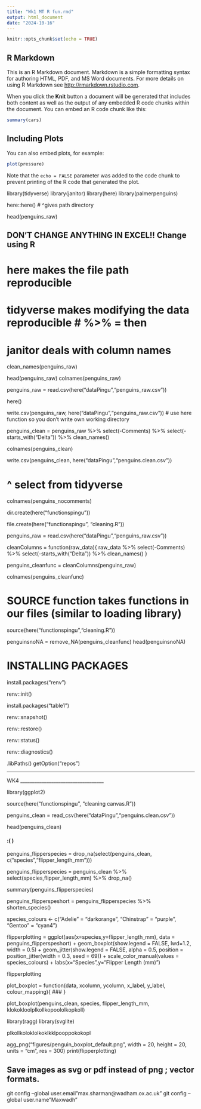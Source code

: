 ```yaml
---
title: "Wk1 MT R fun.rmd"
output: html_document
date: "2024-10-16"
---
```


```r
knitr::opts_chunk$set(echo = TRUE)
```

## R Markdown

This is an R Markdown document. Markdown is a simple formatting syntax for authoring HTML, PDF, and MS Word documents. For more details on using R Markdown see <http://rmarkdown.rstudio.com>.

When you click the **Knit** button a document will be generated that includes both content as well as the output of any embedded R code chunks within the document. You can embed an R code chunk like this:

```r
summary(cars)
```

## Including Plots

You can also embed plots, for example:

```r
plot(pressure)
```

Note that the `echo = FALSE` parameter was added to the code chunk to prevent printing of the R code that generated the plot.

library(tidyverse)
library(janitor)
library(here)
library(palmerpenguins)

here::here() 
# ^gives path directory

head(penguins_raw)

## DON'T CHANGE ANYTHING IN EXCEL!! Change using R

# here makes the file path reproducible
# tidyverse makes modifying the data reproducible # %>% = then
# janitor deals with column names

clean_names(penguins_raw) 

head(penguins_raw)
colnames(penguins_raw)

penguins_raw = read.csv(here("dataPingu","penguins_raw.csv"))

here()

write.csv(penguins_raw, here("dataPingu","penguins_raw.csv"))
# use here function so you don't write own working directory

penguins_clean = penguins_raw %>%
  select(-Comments) %>%
  select(-starts_with("Delta")) %>%
  clean_names()

colnames(penguins_clean)

write.csv(penguins_clean, here("dataPingu","penguins.clean.csv"))

# ^ select from tidyverse
colnames(penguins_nocomments)


dir.create(here("functionspingu"))

file.create(here("functionspingu", "cleaning.R"))

penguins_raw = read.csv(here("dataPingu","penguins_raw.csv"))

cleanColumns = function(raw_data){
  raw_data %>%
    select(-Comments) %>%
    select(-starts_with("Delta")) %>%
    clean_names()
}

penguins_cleanfunc = cleanColumns(penguins_raw)

colnames(penguins_cleanfunc)


# SOURCE function takes functions in our files (similar to loading library)

source(here("functionspingu","cleaning.R"))

penguinsnoNA = remove_NA(penguins_cleanfunc)
head(penguinsnoNA)

# INSTALLING PACKAGES


install.packages("renv")

renv::init()

install.packages("table1")

renv::snapshot()

renv::restore()

renv::status()

renv::diagnostics()

.libPaths()
getOption("repos")


___________________________________
WK4
___________________________________


library(ggplot2)

source(here("functionspingu", "cleaning canvas.R"))

penguins_clean = read_csv(here("dataPingu","penguins.clean.csv"))

head(penguins_clean)

#### :(      )

penguins_flipperspecies = drop_na(select(penguins_clean, c("species","flipper_length_mm")))

penguins_flipperspecies = penguins_clean %>% 
    select(species,flipper_length_mm) %>% 
    drop_na()

summary(penguins_flipperspecies)

penguins_flipperspeshort = penguins_flipperspecies %>%
    shorten_species()

species_colours <- c("Adelie" = "darkorange",
    "Chinstrap" = "purple",
    "Gentoo" = "cyan4")

flipperplotting = ggplot(aes(x=species,y=flipper_length_mm), data = penguins_flipperspeshort) + 
    geom_boxplot(show.legend = FALSE, lwd=1.2, width = 0.5) + 
    geom_jitter(show.legend = FALSE, alpha = 0.5, 
        position = position_jitter(width = 0.3, seed = 69)) +
    scale_color_manual(values = species_colours) +
    labs(x="Species",y="Flipper Length (mm)")
    
flipperplotting

plot_boxplot = function(data, xcolumn, ycolumn, x_label, y_label, colour_mapping){
<fill function> ###
}

plot_boxplot(penguins_clean, species, flipper_length_mm, klokokloolplkollkopoololkopkoll)

library(ragg)
library(svglite)

plkollkoloklolkoklkklpooppokokopl

agg_png("figures/penguin_boxplot_default.png",
width = 20, height = 20, units = "cm", res = 300)
print(flipperplotting)

## Save images as svg or pdf instead of png ; vector formats.

git config --global user.email"max.sharman@wadham.ox.ac.uk"
git config --global user.name"Maxwadh"



